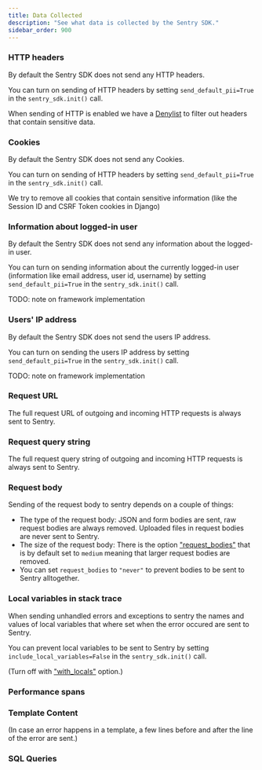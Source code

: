 ```yaml
---
title: Data Collected
description: "See what data is collected by the Sentry SDK."
sidebar_order: 900
---
```


### HTTP headers

By default the Sentry SDK does not send any HTTP headers.

You can turn on sending of HTTP headers by setting `send_default_pii=True` in the `sentry_sdk.init()` call.

When sending of HTTP is enabled we have a [Denylist](https://github.com/getsentry/sentry-python/blob/master/sentry_sdk/integrations/_wsgi_common.py#L19-L26) to filter out headers that contain sensitive data.

### Cookies

By default the Sentry SDK does not send any Cookies.

You can turn on sending of HTTP headers by setting `send_default_pii=True` in the `sentry_sdk.init()` call.

We try to remove all cookies that contain sensitive information (like the Session ID and CSRF Token cookies in Django)

### Information about logged-in user<br/>

By default the Sentry SDK does not send any information about the logged-in user.

You can turn on sending information about the currently logged-in user (information like email address, user id, username) by setting `send_default_pii=True` in the `sentry_sdk.init()` call.

TODO: note on framework implementation

### Users' IP address

By default the Sentry SDK does not send the users IP address.

You can turn on sending the users IP address by setting `send_default_pii=True` in the `sentry_sdk.init()` call.

TODO: note on framework implementation

### Request URL

The full request URL of outgoing and incoming HTTP requests is always sent to Sentry.

### Request query string

The full request query string of outgoing and incoming HTTP requests is always sent to Sentry.

### Request body

Sending of the request body to sentry depends on a couple of things:

- The type of the request body: JSON and form bodies are sent, raw request bodies are always removed. Uploaded files in request bodies are never sent to Sentry.
- The size of the request body: There is the option ["request_bodies"](https://docs.sentry.io/platforms/python/configuration/options/#request-bodies) that is by default set to `medium` meaning that larger request bodies are removed.
- You can set `request_bodies` to `"never"` to prevent bodies to be sent to Sentry alltogether.

### Local variables in stack trace

When sending unhandled errors and exceptions to sentry the names and values of local variables that where set when the error occured are sent to Sentry.

You can prevent local variables to be sent to Sentry by setting `include_local_variables=False` in the `sentry_sdk.init()` call.

(Turn off with ["with_locals"](/platforms/python/configuration/options/#with-locals) option.)

### Performance spans

### Template Content

(In case an error happens in a template, a few lines before and after the line of the error are sent.)

### SQL Queries
